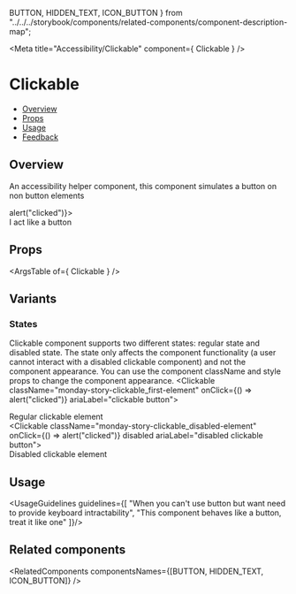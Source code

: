   BUTTON,
  HIDDEN_TEXT,
  ICON_BUTTON
} from "../../../storybook/components/related-components/component-description-map";

<Meta
  title="Accessibility/Clickable"
  component={ Clickable }
/>

# Clickable
- [Overview](#overview)
- [Props](#props)
- [Usage](#usage)
- [Feedback](#feedback)

## Overview
An accessibility helper component, this component simulates a button on non button elements

<Canvas>
  <Story name="Overview">
    <Clickable className="monday-story-clickable_first-element" onClick={() => alert("clicked")}>
        <div>I act like a button</div>
     </Clickable>
  </Story>
</Canvas>

## Props
<ArgsTable of={ Clickable } />

## Variants
### States
Clickable component supports two different states: regular state and disabled state.
The state only affects the component functionality (a user cannot interact with a disabled clickable component) and not the component appearance.
You can use the component className and style props to change the component appearance.
<Canvas>
    <Story name="States" play={statesPlaySuite}>
        <Flex gap={Flex.gaps.MEDIUM}>
            <Clickable className="monday-story-clickable_first-element" onClick={() => alert("clicked")} ariaLabel="clickable button">
                <div>Regular clickable element</div>
            </Clickable>
            <Clickable className="monday-story-clickable_disabled-element" onClick={() => alert("clicked")} disabled ariaLabel="disabled clickable button">
                <div>Disabled clickable element</div>
            </Clickable>
        </Flex>
    </Story>
</Canvas>

## Usage
<UsageGuidelines guidelines={[
  "When you can't use button but want need to provide keyboard intractability",
  "This component behaves like a button, treat it like one"
]}/>

## Related components
<RelatedComponents componentsNames={[BUTTON, HIDDEN_TEXT, ICON_BUTTON]} />
